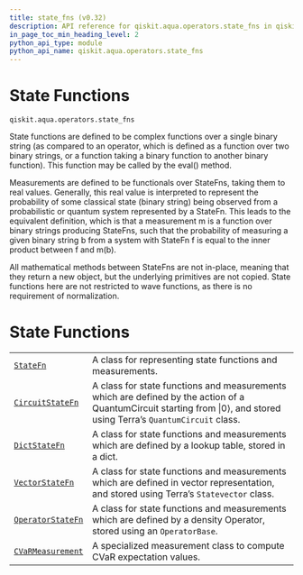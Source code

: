 ```yaml
---
title: state_fns (v0.32)
description: API reference for qiskit.aqua.operators.state_fns in qiskit v0.32
in_page_toc_min_heading_level: 2
python_api_type: module
python_api_name: qiskit.aqua.operators.state_fns
---
```


<span id="module-qiskit.aqua.operators.state_fns" />

<span id="qiskit-aqua-operators-state-fns" />

<span id="state-functions-qiskit-aqua-operators-state-fns" />

# State Functions

`qiskit.aqua.operators.state_fns`

State functions are defined to be complex functions over a single binary string (as compared to an operator, which is defined as a function over two binary strings, or a function taking a binary function to another binary function). This function may be called by the eval() method.

Measurements are defined to be functionals over StateFns, taking them to real values. Generally, this real value is interpreted to represent the probability of some classical state (binary string) being observed from a probabilistic or quantum system represented by a StateFn. This leads to the equivalent definition, which is that a measurement m is a function over binary strings producing StateFns, such that the probability of measuring a given binary string b from a system with StateFn f is equal to the inner product between f and m(b).

<Admonition title="Note" type="note">
  All mathematical methods between StateFns are not in-place, meaning that they return a new object, but the underlying primitives are not copied.
</Admonition>

<Admonition title="Note" type="note">
  State functions here are not restricted to wave functions, as there is no requirement of normalization.
</Admonition>

# State Functions

|                                                                                                                        |                                                                                                                                                                       |
| ---------------------------------------------------------------------------------------------------------------------- | --------------------------------------------------------------------------------------------------------------------------------------------------------------------- |
| [`StateFn`](qiskit.aqua.operators.state_fns.StateFn "qiskit.aqua.operators.state_fns.StateFn")                         | A class for representing state functions and measurements.                                                                                                            |
| [`CircuitStateFn`](qiskit.aqua.operators.state_fns.CircuitStateFn "qiskit.aqua.operators.state_fns.CircuitStateFn")    | A class for state functions and measurements which are defined by the action of a QuantumCircuit starting from \|0⟩, and stored using Terra’s `QuantumCircuit` class. |
| [`DictStateFn`](qiskit.aqua.operators.state_fns.DictStateFn "qiskit.aqua.operators.state_fns.DictStateFn")             | A class for state functions and measurements which are defined by a lookup table, stored in a dict.                                                                   |
| [`VectorStateFn`](qiskit.aqua.operators.state_fns.VectorStateFn "qiskit.aqua.operators.state_fns.VectorStateFn")       | A class for state functions and measurements which are defined in vector representation, and stored using Terra’s `Statevector` class.                                |
| [`OperatorStateFn`](qiskit.aqua.operators.state_fns.OperatorStateFn "qiskit.aqua.operators.state_fns.OperatorStateFn") | A class for state functions and measurements which are defined by a density Operator, stored using an `OperatorBase`.                                                 |
| [`CVaRMeasurement`](qiskit.aqua.operators.state_fns.CVaRMeasurement "qiskit.aqua.operators.state_fns.CVaRMeasurement") | A specialized measurement class to compute CVaR expectation values.                                                                                                   |

